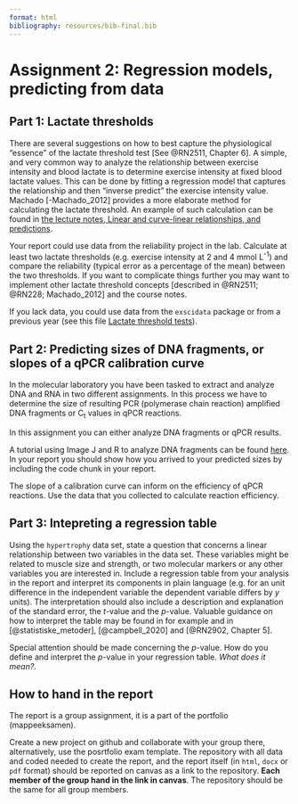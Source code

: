 ```yaml
---
format: html
bibliography: resources/bib-final.bib
---
```


# Assignment 2: Regression models, predicting from data {#assignment2}

## Part 1: Lactate thresholds

There are several suggestions on how to best capture the physiological "essence" of the lactate threshold test [See @RN2511, Chapter 6]. A simple, and very common way to analyze the relationship between exercise intensity and blood lactate is to determine exercise intensity at fixed blood lactate values. This can be done by fitting a regression model that captures the relationship and then "inverse predict" the exercise intensity value. Machado [-Machado_2012] provides a more elaborate method for calculating the lactate threshold. An example of such calculation can be found in [the lecture notes, Linear and curve-linear relationships, and predictions](https://dhammarstrom.github.io/quant-methods).

Your report could use data from the reliability project in the lab. Calculate at least two lactate thresholds (e.g. exercise intensity at 2 and 4 mmol L<sup>-1</sup>) and compare the reliability (typical error as a percentage of the mean) between the two thresholds. If you want to complicate things further you may want to implement other lactate threshold concepts [described in @RN2511; @RN228; Machado_2012] and the course notes.

If you lack data, you could use data from the `exscidata` package or from a previous year (see this file [Lactate threshold tests](/data/reliability-old/laktatprofil-g2.xlsx)).

## Part 2: Predicting sizes of DNA fragments, or slopes of a qPCR calibration curve

In the molecular laboratory you have been tasked to extract and analyze DNA and RNA in two different assignments. In this process we have to determine the size of resulting PCR (polymerase chain reaction) amplified DNA fragments or C~t~ values in qPCR reactions.

In this assignment you can either analyze DNA fragments or qPCR results.

A tutorial using Image J and R to analyze DNA fragments can be found [here](https://trainome.github.io/sw_pcr_size_determination.html). In your report you should show how you arrived to your predicted sizes by including the code chunk in your report.

The slope of a calibration curve can inform on the efficiency of qPCR reactions. Use the data that you collected to calculate reaction efficiency.

## Part 3: Intepreting a regression table

Using the `hypertrophy` data set, state a question that concerns a linear relationship between two variables in the data set. These variables might be related to muscle size and strength, or two molecular markers or any other variables you are interested in. Include a regression table from your analysis in the report and interpret its components in plain language (e.g. for an unit difference in the independent variable the dependent variable differs by *y* units). The interpretation should also include a description and explanation of the standard error, the *t*-value and the *p*-value. Valuable guidance on how to interpret the table may be found in for example and in [@statistiske_metoder], [@campbell_2020] and [@RN2902, Chapter 5].

Special attention should be made concerning the *p*-value. How do you define and interpret the *p*-value in your regression table. *What does it mean?*.


## How to hand in the report

The report is a group assignment, it is a part of the portfolio (mappeeksamen).

Create a new project on github and collaborate with your group there, alternatively, use the posrtfolio exam template. The repository with all data and coded needed to create the report, and the report itself (in `html`, `docx` or `pdf` format) should be reported on canvas as a link to the repository. **Each member of the group hand in the link in canvas**. The repository should be the same for all group members.



